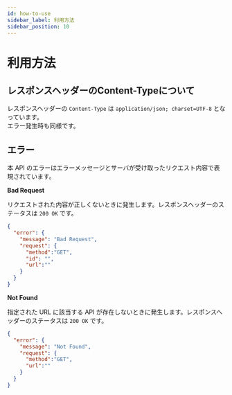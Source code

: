 ```yaml
---
id: how-to-use
sidebar_label: 利用方法
sidebar_position: 10
---
```


# 利用方法

## レスポンスヘッダーのContent-Typeについて

レスポンスヘッダーの `Content-Type` は `application/json; charset=UTF-8` となっています。  
エラー発生時も同様です。

## エラー

本 API のエラーはエラーメッセージとサーバが受け取ったリクエスト内容で表現されています。

**Bad Request**

リクエストされた内容が正しくないときに発生します。レスポンスヘッダーのステータスは `200 OK` です。

```json
{
  "error": {
    "message": "Bad Request",
    "request": {
      "method":"GET",
      "id": "",
      "url":""
    }
  }
}
```

**Not Found**

指定された URL に該当する API が存在しないときに発生します。レスポンスヘッダーのステータスは `200 OK` です。

```json
{
  "error": {
    "message": "Not Found",
    "request": {
      "method":"GET",
      "url":""
    }
  }
}
```
